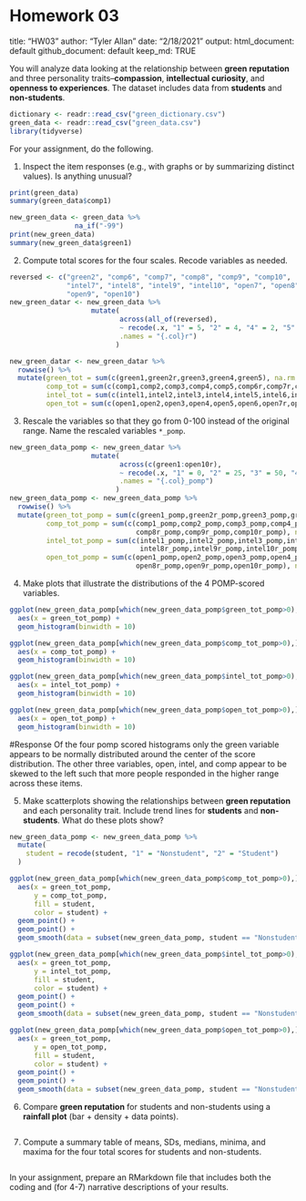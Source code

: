 # Homework 03

title: "HW03"
author: "Tyler Allan"
date: "2/18/2021"
output: 
    html_document: default 
    github_document: default 
    keep_md: TRUE


You will analyze data looking at the relationship between **green reputation** and three personality traits--**compassion**, **intellectual curiosity**, and **openness to experiences**.
The dataset includes data from **students** and **non-students**.

```r
dictionary <- readr::read_csv("green_dictionary.csv")
green_data <- readr::read_csv("green_data.csv")
library(tidyverse)
```

For your assignment, do the following.

  1. Inspect the item responses (e.g., with graphs or by summarizing distinct values). 
     Is anything unusual?

```r
print(green_data)
summary(green_data$comp1)

new_green_data <- green_data %>% 
                na_if("-99")
print(new_green_data)
summary(new_green_data$green1)
```

  2. Compute total scores for the four scales. 
     Recode variables as needed.
     
```r
reversed <- c("green2", "comp6", "comp7", "comp8", "comp9", "comp10", 
              "intel7", "intel8", "intel9", "intel10", "open7", "open8", 
              "open9", "open10")
new_green_datar <- new_green_data %>% 
                    mutate(
                           across(all_of(reversed),
                           ~ recode(.x, "1" = 5, "2" = 4, "4" = 2, "5" = 1),
                           .names = "{.col}r")
                          ) 

new_green_datar <- new_green_datar %>% 
  rowwise() %>% 
  mutate(green_tot = sum(c(green1,green2r,green3,green4,green5), na.rm = TRUE),
         comp_tot = sum(c(comp1,comp2,comp3,comp4,comp5,comp6r,comp7r,comp8r,comp9r,comp10r), na.rm = TRUE),
         intel_tot = sum(c(intel1,intel2,intel3,intel4,intel5,intel6,intel7r,intel8r,intel9r,intel10r), na.rm = TRUE),
         open_tot = sum(c(open1,open2,open3,open4,open5,open6,open7r,open8r,open9r,open10r), na.rm = TRUE),) 
```

  3. Rescale the variables so that they go from 0-100 instead of the original range.
     Name the rescaled variables `*_pomp`.

```r

new_green_data_pomp <- new_green_datar %>% 
                    mutate(
                           across(c(green1:open10r),
                           ~ recode(.x, "1" = 0, "2" = 25, "3" = 50, "4" = 75, "5" = 100),
                           .names = "{.col}_pomp")
                          )
new_green_data_pomp <- new_green_data_pomp %>% 
  rowwise() %>% 
  mutate(green_tot_pomp = sum(c(green1_pomp,green2r_pomp,green3_pomp,green4_pomp,green5_pomp), na.rm = TRUE),
         comp_tot_pomp = sum(c(comp1_pomp,comp2_pomp,comp3_pomp,comp4_pomp,comp5_pomp,comp6r_pomp,comp7r_pomp,
                               comp8r_pomp,comp9r_pomp,comp10r_pomp), na.rm = TRUE),
         intel_tot_pomp = sum(c(intel1_pomp,intel2_pomp,intel3_pomp,intel4_pomp,intel5_pomp,intel6_pomp,intel7r_pomp,
                                intel8r_pomp,intel9r_pomp,intel10r_pomp), na.rm = TRUE),
         open_tot_pomp = sum(c(open1_pomp,open2_pomp,open3_pomp,open4_pomp,open5_pomp,open6_pomp,open7r_pomp,
                               open8r_pomp,open9r_pomp,open10r_pomp), na.rm = TRUE),) 


```

  4. Make plots that illustrate the distributions of the 4 POMP-scored variables.

```r


ggplot(new_green_data_pomp[which(new_green_data_pomp$green_tot_pomp>0),]) +
  aes(x = green_tot_pomp) +
  geom_histogram(binwidth = 10)

ggplot(new_green_data_pomp[which(new_green_data_pomp$comp_tot_pomp>0),]) +
  aes(x = comp_tot_pomp) +
  geom_histogram(binwidth = 10)

ggplot(new_green_data_pomp[which(new_green_data_pomp$intel_tot_pomp>0),]) +
  aes(x = intel_tot_pomp) +
  geom_histogram(binwidth = 10)

ggplot(new_green_data_pomp[which(new_green_data_pomp$open_tot_pomp>0),]) +
  aes(x = open_tot_pomp) +
  geom_histogram(binwidth = 10)
```

#Response
Of the four pomp scored histograms only the green variable appears to be normally distributed around the center of the score distribution. The other three variables, open, intel, and comp appear to be skewed to the left such that more people responded in the higher range across these items.

  5. Make scatterplots showing the relationships between **green reputation** and each personality trait.
     Include trend lines for **students** and **non-students**.
     What do these plots show?

```r
new_green_data_pomp <- new_green_data_pomp %>%
  mutate(
    student = recode(student, "1" = "Nonstudent", "2" = "Student")
  )

ggplot(new_green_data_pomp[which(new_green_data_pomp$comp_tot_pomp>0),]) +
  aes(x = green_tot_pomp,
      y = comp_tot_pomp,
      fill = student,
      color = student) +
  geom_point() +
  geom_point() +
  geom_smooth(data = subset(new_green_data_pomp, student == "Nonstudent"| student == "Student"))

ggplot(new_green_data_pomp[which(new_green_data_pomp$intel_tot_pomp>0),]) +
  aes(x = green_tot_pomp,
      y = intel_tot_pomp,
      fill = student,
      color = student) +
  geom_point() +
  geom_point() +
  geom_smooth(data = subset(new_green_data_pomp, student == "Nonstudent"| student == "Student"))

ggplot(new_green_data_pomp[which(new_green_data_pomp$open_tot_pomp>0),]) +
  aes(x = green_tot_pomp,
      y = open_tot_pomp,
      fill = student,
      color = student) +
  geom_point() +
  geom_point() +
  geom_smooth(data = subset(new_green_data_pomp, student == "Nonstudent"| student == "Student"))

```

  6. Compare **green reputation** for students and non-students using a **rainfall plot** (bar + density + data points).

```r

```

  7. Compute a summary table of means, SDs, medians, minima, and maxima for the four total scores for students and non-students.
  
```r

```

  
In your assignment, prepare an RMarkdown file that includes both the coding and (for 4-7) narrative descriptions of your results.
